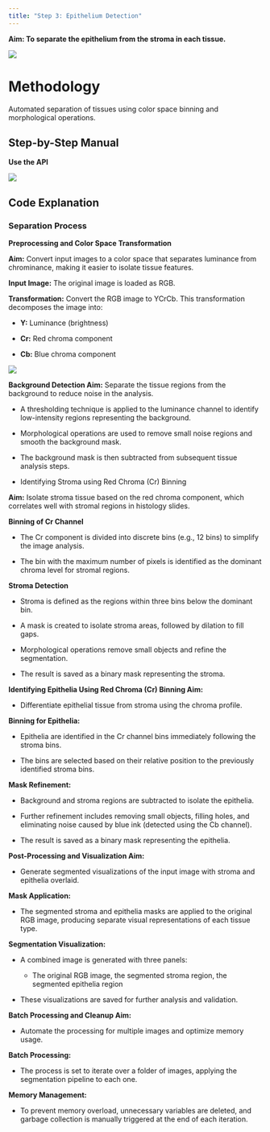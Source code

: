 ```yaml
---
title: "Step 3: Epithelium Detection"
---
```


**Aim: To separate the epithelium from the stroma in each tissue.**

![](images/Step3.png){fig-align="center"}

# **Methodology**

Automated separation of tissues using color space binning and morphological operations.

## Step-by-Step Manual

**Use the API**

![](images/step 3 images/step 3 API image 1.png){fig-align="center"}

## Code Explanation

### Separation Process

**Preprocessing and Color Space Transformation**

**Aim:** Convert input images to a color space that separates luminance from chrominance, making it easier to isolate tissue features.

**Input Image:** The original image is loaded as RGB.

**Transformation:** Convert the RGB image to YCrCb. This transformation decomposes the image into:

-   **Y:** Luminance (brightness)

-   **Cr:** Red chroma component

-   **Cb:** Blue chroma component

![](images/step3/rgb.png)

**Background Detection Aim:** Separate the tissue regions from the background to reduce noise in the analysis.

-   A thresholding technique is applied to the luminance channel to identify low-intensity regions representing the background.

-   Morphological operations are used to remove small noise regions and smooth the background mask.

-   The background mask is then subtracted from subsequent tissue analysis steps.

-   Identifying Stroma using Red Chroma (Cr) Binning

**Aim:** Isolate stroma tissue based on the red chroma component, which correlates well with stromal regions in histology slides.

**Binning of Cr Channel**

-   The Cr component is divided into discrete bins (e.g., 12 bins) to simplify the image analysis.

-   The bin with the maximum number of pixels is identified as the dominant chroma level for stromal regions.

**Stroma Detection**

-   Stroma is defined as the regions within three bins below the dominant bin.

-   A mask is created to isolate stroma areas, followed by dilation to fill gaps.

-   Morphological operations remove small objects and refine the segmentation.

-   The result is saved as a binary mask representing the stroma.

**Identifying Epithelia Using Red Chroma (Cr) Binning Aim:**

-   Differentiate epithelial tissue from stroma using the chroma profile.

**Binning for Epithelia:**

-   Epithelia are identified in the Cr channel bins immediately following the stroma bins.

-   The bins are selected based on their relative position to the previously identified stroma bins.

**Mask Refinement:**

-   Background and stroma regions are subtracted to isolate the epithelia.

-   Further refinement includes removing small objects, filling holes, and eliminating noise caused by blue ink (detected using the Cb channel).

-   The result is saved as a binary mask representing the epithelia.

**Post-Processing and Visualization Aim:**

-   Generate segmented visualizations of the input image with stroma and epithelia overlaid.

**Mask Application:**

-   The segmented stroma and epithelia masks are applied to the original RGB image, producing separate visual representations of each tissue type.

**Segmentation Visualization:**

-   A combined image is generated with three panels:

    -   The original RGB image, the segmented stroma region, the segmented epithelia region

-   These visualizations are saved for further analysis and validation.

**Batch Processing and Cleanup Aim:**

-   Automate the processing for multiple images and optimize memory usage.

**Batch Processing:**

-   The process is set to iterate over a folder of images, applying the segmentation pipeline to each one.

**Memory Management:**

-   To prevent memory overload, unnecessary variables are deleted, and garbage collection is manually triggered at the end of each iteration.
